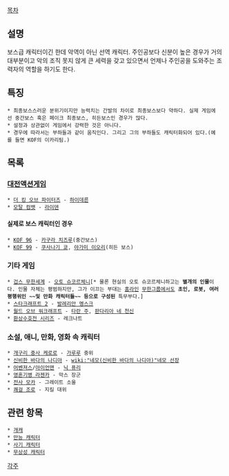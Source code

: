 [[목차]]
== 설명 ==
보스급 캐릭터이긴 한데 악역이 아닌 선역 캐릭터. 주인공보다 신분이 높은 경우가 거의 대부분이고 악의 조직 못지 않게 큰 세력을 갖고 있으면서 언제나 주인공을 도와주는 조력자의 역할을 하기도 한다.

== 특징 ==
 * 최종보스스러운 분위기이지만 능력치는 간발의 차이로 최종보스보다 약하다. 실제 게임에선 중간보스 혹은 페이크 최종보스, 히든보스인 경우가 많다.
 * 설정과 상관없이 게임에서 강력한 것은 아니다.
 * 경우에 따라서는 부하들과 같이 움직인다. 그리고 그의 부하들도 캐릭터화되어 있다.(예를 들면 KOF의 이카리팀.)

== 목록 ==
=== [[대전액션게임]] ===
 * [[더 킹 오브 파이터즈]] - [[하이데른]]
 * [[모탈 컴뱃]] - [[라이덴]]

==== 실제로 보스 캐릭터인 경우 ====
 * [[KOF 96]] - [[카구라 치즈루]](중간보스)
 * [[KOF 99]] - [[쿠사나기 쿄]], [[야가미 이오리]](히든 보스)

=== 기타 게임 ===
 * [[겁스 무한세계]] - [[오토 슈코르체니]][* 물론 현실의 오토 슈코르체니하고는 '''별개의 인물'''이다. 인물 자체는 평범하지만, 그가 이끄는 부대는 [[홈라인]] [[무한그룹]]에서도 '''초인, 로봇, 여러 평행위인 ~~및 만화 캐릭터들~~ 등으로 구성된''' 특무부다.]
 * [[스타크래프트 2]] - [[발레리안 멩스크]]
 * [[월드 오브 워크래프트]] - [[타란 주]], [[판다리아 네 천신]]
 * [[환상수호전 시리즈]] - 레크나트

=== 소설, 애니, 만화, 영화 속 캐릭터 ===
 * [[개구리 중사 케로로]] - [[가루루]] 중위
 * [[신비한 바다의 나디아]] - [[wiki:"네모(신비한 바다의 나디아)"네모 선장]]
 * [[어벤져스]]/[[아이언맨]] - [[닉 퓨리]]
 * [[영혼기병 라젠카]] - 막스 장군
 * [[전사 모카]] - 그레이트 소울
 * [[쾌걸 조로]] - 지킬 대위

== 관련 항목 ==
 * [[개캐]]
 * [[만능 캐릭터]]
 * [[사기 캐릭터]]
 * [[무상성 캐릭터]]

[[각주]]
